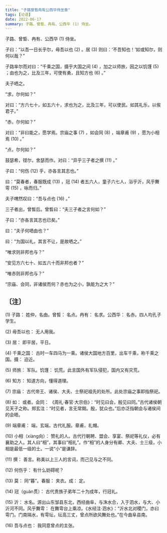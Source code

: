 ```yaml
---
title: "子路曾晳冉有公西华侍坐章"
tags: [论语]
date: 2022-06-17
summary: 子路、曾晳、冉有、公西华 (1) 侍坐。
---
```


子路、曾晳、冉有、公西华 (1) 侍坐。

子曰：“以吾一日长乎尔，毋吾以也 (2) 。居 (3) 则曰：‘不吾知也！’如或知尔，则何以哉？”

子路率尔而对曰：“千乘之国，摄乎大国之间 (4) ，加之以师旅，因之以饥馑 (5) ；由也为之，比及三年，可使有勇，且知方也 (6) 。”

夫子哂之。

“求，尔何如？”

对曰：“方六七十，如五六十，求也为之，比及三年，可以使民。如其礼乐，以俟君子。”

“赤，尔何如？”

对曰：“非曰能之，愿学焉。宗庙之事 (7) ，如会同 (8) ，端章甫 (9) ，愿为小相焉 (10) 。”

“点，尔何如？”

鼓瑟希，铿尔，舍瑟而作。对曰：“异乎三子者之撰 (11) 。”

子曰：“何伤 (12) 乎，亦各言其志也。”

曰：“莫春者，春服既成 (13) ，冠 (14) 者五六人，童子六七人，浴乎沂，风乎舞雩 (15) ，咏而归。”

夫子喟然叹曰：“吾与点也 (16) 。”

三子者出，曾晳后。曾晳曰：“夫三子者之言何如？”

子曰：“亦各言其志也已矣。”

曰：“夫子何哂由也？”

曰：“为国以礼，其言不让，是故哂之。”

“唯求则非邦也与？”

“安见方六七十、如五六十而非邦也者？”

“唯赤则非邦也与？”

“宗庙、会同，非诸侯而何？赤也为之小，孰能为之大？”

## 〔注〕　

(1) 子路： 姓仲，名由。曾晳： 名点。冉有： 名求。公西华： 名赤。四人均孔子学生。

(2) 毋吾以也： 无人用我。

(3) 居： 即平居，平日。

(4) 千乘之国： 古时一车四马为一乘。诸侯大国地方百里，出车千乘，称千乘之国。摄： 迫近。

(5) 师旅： 军队。饥馑： 饥荒。此言国外有军队侵犯，国内又有灾荒。

(6) 知方： 知道方向，懂得道理。

(7) 宗庙： 古代帝王、诸侯、大夫、士祭祀祖先的处所。此处宗庙之事即指祭祀。

(8) 如： 或者。会同： 《周礼·春官·大宗伯》：“时见曰会，殷见曰同。”古代诸侯朝见天子之称。郑玄注：“时见者，言无常期。殷，犹众也。”后亦泛指朝会与诸侯间的会晤。

(9) 端章甫： 端，玄端，古代礼服。章甫，礼帽。

(10) 小相（xiàng向）： 赞礼的人。古代行朝聘、盟会、享宴、祭祀等礼仪，必有襄助之人。其人曰“相”，其事曰“相礼”。作“相”的人身分有卿、大夫、士三级，小相是最低一级的士。一说“小”是谦辞。

(11) 撰： 善言。称美以上三人的言词，而己见与之不同。

(12) 何伤乎： 有什么妨碍呢？

(13) 莫： 同“暮”。春服： 夹衣。成： 定。

(14) 冠（guàn贯）： 古代贵族子弟年二十为成年，行冠礼。

(15) 沂： 水名。源出山东邹县东北，西经曲阜，与洙水合，入于泗水，与大、小沂河不同。风乎舞雩： 在舞雩台上乘凉。《水经注·泗水》：“沂水北对稷门，亦曰雩门。门南隔水，有雩坛，坛高三丈，曾点所欲风舞处也。”在今曲阜县南。

(16) 吾与点也： 我同意曾点的主张。